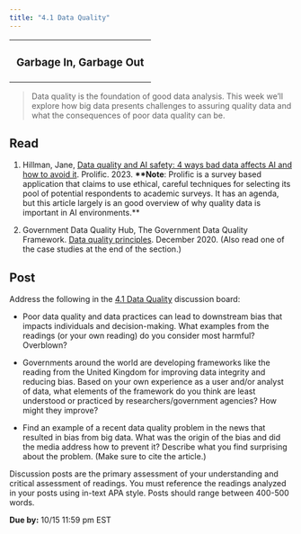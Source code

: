 ```yaml
---
title: "4.1 Data Quality"
---
```


+:---------------------------------:+
| ### Garbage In, Garbage Out       |
+-----------------------------------+

> Data quality is the foundation of good data analysis. This week we'll explore how big data presents challenges to assuring quality data and what the consequences of poor data quality can be.

## Read

1.  Hillman, Jane, [Data quality and AI safety: 4 ways bad data affects AI and how to avoid it](https://www.prolific.co/blog/data-quality-and-ai-safety). Prolific. 2023. **\*\*Note**: Prolific is a survey based application that claims to use ethical, careful techniques for selecting its pool of potential respondents to academic surveys. It has an agenda, but this article largely is an good overview of why quality data is important in AI environments.\*\*

2.  Government Data Quality Hub, The Government Data Quality Framework. [Data quality principles](https://www.gov.uk/government/publications/the-government-data-quality-framework/the-government-data-quality-framework#Data-Quality-Principles). December 2020. (Also read one of the case studies at the end of the section.)

## Post

Address the following in the [4.1 Data Quality](/discussions/M4-1.qmd) discussion board:

-   Poor data quality and data practices can lead to downstream bias that impacts individuals and decision-making. What examples from the readings (or your own reading) do you consider most harmful? Overblown?

-   Governments around the world are developing frameworks like the reading from the United Kingdom for improving data integrity and reducing bias. Based on your own experience as a user and/or analyst of data, what elements of the framework do you think are least understood or practiced by researchers/government agencies? How might they improve?

-   Find an example of a recent data quality problem in the news that resulted in bias from big data. What was the origin of the bias and did the media address how to prevent it? Describe what you find surprising about the problem. (Make sure to cite the article.)

Discussion posts are the primary assessment of your understanding and critical assessment of readings. You must reference the readings analyzed in your posts using in-text APA style. Posts should range between 400-500 words.

**Due by:** 10/15 11:59 pm EST
